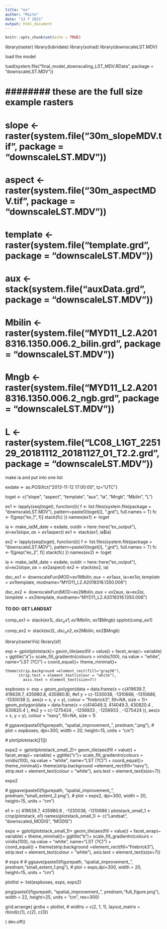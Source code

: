```yaml
---
title: "ex"
author: "Maite"
date: "13 7 2021"
output: html_document
---
```


```r
knitr::opts_chunk$set(echo = TRUE)
```



library(raster)
library(lubridate)
library(solrad)
library(downscaleLST.MDV)

##########  load the model ###############################################
load(system.file("final_model_downscaling_LST_MDV.RData", package = "downscaleLST.MDV"))


# ########  these are the  full size example rasters ###############################
# 
# slope <- raster(system.file("30m_slopeMDV.tif", package = "downscaleLST.MDV"))
# aspect <- raster(system.file("30m_aspectMDV.tif", package = "downscaleLST.MDV"))
# template <- raster(system.file("template.grd", package = "downscaleLST.MDV"))
# aux <- stack(system.file("auxData.grd", package = "downscaleLST.MDV"))
# Mbilin <- raster(system.file("MYD11_L2.A2018316.1350.006.2_bilin.grd", package = "downscaleLST.MDV"))
# Mngb <- raster(system.file("MYD11_L2.A2018316.1350.006.2_ngb.grd", package = "downscaleLST.MDV"))
# L <- raster(system.file("LC08_L1GT_225129_20181112_20181127_01_T2.2.grd", package = "downscaleLST.MDV"))


##########  make ia and put into one list  ###############################


exdate <- as.POSIXct("2013-11-12 17:00:00", tz="UTC")


toget <- c("slope", "aspect", "template",
                  "aux", "ia", "Mngb", "Mbilin", "L")

ex1 <- lapply(seq(toget), function(i){
  f <- list.files(system.file(package = "downscaleLST.MDV"),
                  pattern=paste0(toget[i], ".grd"), full.names = T)
  fc <- f[grep("ex_1", f)]
  stack(fc)
})
names(ex1) <- toget

ia <- make_ia(M_date = exdate, outdir = here::here("ex_output"), 
                     sl=ex1$slope, as=ex1$aspect)
ex1 <- stack(ex1, ia$ia)




ex2 <- lapply(seq(toget), function(i){
  f <- list.files(system.file(package = "downscaleLST.MDV"),
                  pattern=paste0(toget[i], ".grd"), full.names = T)
  fc <- f[grep("ex_2", f)]
  stack(fc)
})
names(ex2) <- toget

ia <- make_ia(M_date = exdate, outdir = here::here("ex_output"), 
                     sl=ex2$slope, as=ex2$aspect)
ex2 <- stack(ex2, ia)

dsc_ex1 <- downscaleFun(MOD=ex1$Mbilin, aux=ex1$aux, ia=ex1$ia, 
                         template=ex1$template, modname="MYD11_L2.A2018316.1350.006")

dsc_ex2 <- downscaleFun(MOD=ex2$Mbilin, aux=ex2$aux, ia=ex2$ia, 
                         template=ex2$template, modname="MYD11_L2.A2018316.1350.006")

#### TO DO: GET LANDSAT 
comp_ex1 <- stack(ex1$L, dsc_ex1, ex1$Mbilin, ex1$Mngb)
spplot(comp_ex1)

comp_ex2 <- stack(ex2$L, dsc_ex2, ex2$Mbilin, ex2$Mngb)

library(rasterVis)
library(sf)


  exp <- gplot(plotstack)+
    geom_tile(aes(fill = value)) +
    facet_wrap(~ variable) +
    ggtitle("a")+
    scale_fill_gradientn(colours = viridis(100), 
                         na.value = "white",
                         name="LST (?C)") +
    coord_equal()+
    theme_minimal()+
    
    theme(strip.background =element_rect(fill="gray56"),
          strip.text = element_text(colour = "white"),
            axis.text = element_text(size=7))
  
  
  expboxes <- exp + 
    geom_polygon(data = data.frame(x = c(419639.7, 419639.7,  435980.8,  435980.8), #e1
                                                   y = c(-1330038, -1310686, -1310686, -1330038 )),
                         aes(x = x, y = y), colour = "firebrick3", fill=NA, size = 1)+
    geom_polygon(data = data.frame(x = c(414049.3, 414049.3,   430820.4 ,   430820.4 ), #e2
                                   y = c(-1275424 , -1256933 , -1256933 , -1275424  )),
                   aes(x = x, y = y), colour = "navy",  fill=NA, size = 1)
  
  

  # ggsave(paste0(figurepath, "spatial_improvement_", prednam,".png"),
  #        plot = expboxes, dpi=300, width = 20, height=15, units = "cm")
  
  # plot(plotstack[[1]])

  exps2 <- gplot(plotstack_small_2)+
    geom_tile(aes(fill = value)) +
    facet_wrap(~ variable) +
    ggtitle("c")+
    scale_fill_gradientn(colours = viridis(100), 
                         na.value = "white",
                         name="LST (?C)") +    coord_equal()+
    theme_minimal()+
    theme(strip.background =element_rect(fill="navy"),
          strip.text = element_text(colour = "white"),
          axis.text = element_text(size=7))
  
  exps2
  
  # ggsave(paste0(figurepath, "spatial_improvement_", prednam,"small_extent_2.png"),
  #        plot = exps2, dpi=300, width = 20, height=15, units = "cm")
  
  
  e1 <- c( 419639.7, 435980.8 , -1330038, -1310686 )
  plotstack_small_1 <- crop(plotstack, e1)
  names(plotstack_small_1) <- c("Landsat", "downscaled_MODIS", "MODIS")
  
  
  exps <- gplot(plotstack_small_1)+
    geom_tile(aes(fill = value)) +
    facet_wrap(~ variable) +
    theme_minimal()+
    ggtitle("b")+
    scale_fill_gradientn(colours = viridis(100), 
                         na.value = "white",
                         name="LST (?C)") +    
    coord_equal() +
    theme(strip.background =element_rect(fill="firebrick3"),
          strip.text = element_text(colour = "white"),
          axis.text = element_text(size=7))
    
  # exps
  # 
  # ggsave(paste0(figurepath, "spatial_improvement_", prednam,"small_extent_1.png"),
  #        plot = exps,dpi=300, width = 20, height=15, units = "cm")
  
  plotlist <- list(expboxes, exps, exps2)

  png(paste0(figurepath, "spatial_improvement_", prednam,"full_figure.png"),
      width = 22, height=25, units = "cm", res=300)
  
  grid.arrange(
    grobs = plotlist,
    # widths = c(2, 1, 1),
    layout_matrix = rbind(c(1),
                          c(2),
                          c(3))

  )
  dev.off()
  
